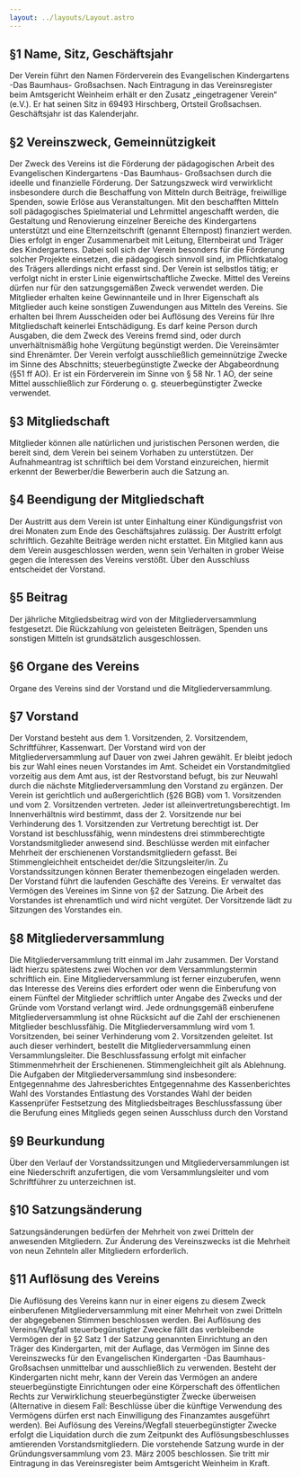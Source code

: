 ```yaml
---
layout: ../layouts/Layout.astro
---
```


## §1 Name, Sitz, Geschäftsjahr

Der Verein führt den Namen Förderverein des Evangelischen Kindergartens -Das
Baumhaus- Großsachsen. Nach Eintragung in das Vereinsregister beim Amtsgericht
Weinheim erhält er den Zusatz „eingetragener Verein“ (e.V.). Er hat seinen Sitz
in 69493 Hirschberg, Ortsteil Großsachsen. Geschäftsjahr ist das Kalenderjahr.

## §2 Vereinszweck, Gemeinnützigkeit

Der Zweck des Vereins ist die Förderung der pädagogischen Arbeit des
Evangelischen Kindergartens -Das Baumhaus- Großsachsen durch die ideelle und
finanzielle Förderung. Der Satzungszweck wird verwirklicht insbesondere durch
die Beschaffung von Mitteln durch Beiträge, freiwillige Spenden, sowie Erlöse
aus Veranstaltungen. Mit den beschafften Mitteln soll pädagogisches
Spielmaterial und Lehrmittel angeschafft werden, die Gestaltung und Renovierung
einzelner Bereiche des Kindergartens unterstützt und eine Elternzeitschrift
(genannt Elternpost) finanziert werden. Dies erfolgt in enger Zusammenarbeit mit
Leitung, Elternbeirat und Träger des Kindergartens. Dabei soll sich der Verein
besonders für die Förderung solcher Projekte einsetzen, die pädagogisch sinnvoll
sind, im Pflichtkatalog des Trägers allerdings nicht erfasst sind. Der Verein
ist selbstlos tätig; er verfolgt nicht in erster Linie eigenwirtschaftliche
Zwecke. Mittel des Vereins dürfen nur für den satzungsgemäßen Zweck verwendet
werden. Die Mitglieder erhalten keine Gewinnanteile und in Ihrer Eigenschaft als
Mitglieder auch keine sonstigen Zuwendungen aus Mitteln des Vereins. Sie
erhalten bei Ihrem Ausscheiden oder bei Auflösung des Vereins für Ihre
Mitgliedschaft keinerlei Entschädigung. Es darf keine Person durch Ausgaben, die
dem Zweck des Vereins fremd sind, oder durch unverhältnismäßig hohe Vergütung
begünstigt werden. Die Vereinsämter sind Ehrenämter. Der Verein verfolgt
ausschließlich gemeinnützige Zwecke im Sinne des Abschnitts; steuerbegünstigte
Zwecke der Abgabeordnung (§51 ff AO). Er ist ein Förderverein im Sinne von § 58
Nr. 1 AO, der seine Mittel ausschließlich zur Förderung o. g. steuerbegünstigter
Zwecke verwendet.

## §3 Mitgliedschaft

Mitglieder können alle natürlichen und juristischen Personen werden, die bereit
sind, dem Verein bei seinem Vorhaben zu unterstützen. Der Aufnahmeantrag ist
schriftlich bei dem Vorstand einzureichen, hiermit erkennt der Bewerber/die
Bewerberin auch die Satzung an.

## §4 Beendigung der Mitgliedschaft

Der Austritt aus dem Verein ist unter Einhaltung einer Kündigungsfrist von drei
Monaten zum Ende des Geschäftsjahres zulässig. Der Austritt erfolgt schriftlich.
Gezahlte Beiträge werden nicht erstattet. Ein Mitglied kann aus dem Verein
ausgeschlossen werden, wenn sein Verhalten in grober Weise gegen die Interessen
des Vereins verstößt. Über den Ausschluss entscheidet der Vorstand.

## §5 Beitrag

Der jährliche Mitgliedsbeitrag wird von der Mitgliederversammlung festgesetzt.
Die Rückzahlung von geleisteten Beiträgen, Spenden uns sonstigen Mitteln ist
grundsätzlich ausgeschlossen.

## §6 Organe des Vereins

Organe des Vereins sind der Vorstand und die Mitgliederversammlung.

## §7 Vorstand

Der Vorstand besteht aus dem 1. Vorsitzenden, 2. Vorsitzendem, Schriftführer,
Kassenwart. Der Vorstand wird von der Mitgliederversammlung auf Dauer von zwei
Jahren gewählt. Er bleibt jedoch bis zur Wahl eines neuen Vorstandes im Amt.
Scheidet ein Vorstandmitglied vorzeitig aus dem Amt aus, ist der Restvorstand
befugt, bis zur Neuwahl durch die nächste Mitgliederversammlung den Vorstand zu
ergänzen. Der Verein ist gerichtlich und außergerichtlich (§26 BGB) vom 1.
Vorsitzenden und vom 2. Vorsitzenden vertreten. Jeder ist
alleinvertretungsberechtigt. Im Innenverhältnis wird bestimmt, dass der 2.
Vorsitzende nur bei Verhinderung des 1. Vorsitzenden zur Vertretung berechtigt
ist. Der Vorstand ist beschlussfähig, wenn mindestens drei stimmberechtigte
Vorstandsmitglieder anwesend sind. Beschlüsse werden mit einfacher Mehrheit der
erschienenen Vorstandsmitgliedern gefasst. Bei Stimmengleichheit entscheidet
der/die Sitzungsleiter/in. Zu Vorstandssitzungen können Berater themenbezogen
eingeladen werden. Der Vorstand führt die laufenden Geschäfte des Vereins. Er
verwaltet das Vermögen des Vereines im Sinne von §2 der Satzung. Die Arbeit des
Vorstandes ist ehrenamtlich und wird nicht vergütet. Der Vorsitzende lädt zu
Sitzungen des Vorstandes ein.

## §8 Mitgliederversammlung

Die Mitgliederversammlung tritt einmal im Jahr zusammen. Der Vorstand lädt
hierzu spätestens zwei Wochen vor dem Versammlungstermin schriftlich ein. Eine
Mitgliederversammlung ist ferner einzuberufen, wenn das Interesse des Vereins
dies erfordert oder wenn die Einberufung von einem Fünftel der Mitglieder
schriftlich unter Angabe des Zwecks und der Gründe vom Vorstand verlangt wird.
Jede ordnungsgemäß einberufene Mitgliederversammlung ist ohne Rücksicht auf die
Zahl der erschienenen Mitglieder beschlussfähig. Die Mitgliederversammlung wird
vom 1. Vorsitzenden, bei seiner Verhinderung vom 2. Vorsitzenden geleitet. Ist
auch dieser verhindert, bestellt die Mitgliederversammlung einen
Versammlungsleiter. Die Beschlussfassung erfolgt mit einfacher Stimmenmehrheit
der Erschienenen. Stimmengleichheit gilt als Ablehnung. Die Aufgaben der
Mitgliederversammlung sind insbesondere: Entgegennahme des Jahresberichtes
Entgegennahme des Kassenberichtes Wahl des Vorstandes Entlastung des Vorstandes
Wahl der beiden Kassenprüfer Festsetzung des Mitgliedsbeitrages Beschlussfassung
über die Berufung eines Mitglieds gegen seinen Ausschluss durch den Vorstand

## §9 Beurkundung

Über den Verlauf der Vorstandssitzungen und Mitgliederversammlungen ist eine
Niederschrift anzufertigen, die vom Versammlungsleiter und vom Schriftführer zu
unterzeichnen ist.

## §10 Satzungsänderung

Satzungsänderungen bedürfen der Mehrheit von zwei Dritteln der anwesenden
Mitgliedern. Zur Änderung des Vereinszwecks ist die Mehrheit von neun Zehnteln
aller Mitgliedern erforderlich.

## §11 Auflösung des Vereins

Die Auflösung des Vereins kann nur in einer eigens zu diesem Zweck einberufenen
Mitgliederversammlung mit einer Mehrheit von zwei Dritteln der abgegebenen
Stimmen beschlossen werden. Bei Auflösung des Vereins/Wegfall steuerbegünstigter
Zwecke fällt das verbleibende Vermögen der in §2 Satz 1 der Satzung genannten
Einrichtung an den Träger des Kindergarten, mit der Auflage, das Vermögen im
Sinne des Vereinszwecks für den Evangelischen Kindergarten -Das Baumhaus-
Großsachsen unmittelbar und ausschließlich zu verwenden. Besteht der
Kindergarten nicht mehr, kann der Verein das Vermögen an andere
steuerbegünstigte Einrichtungen oder eine Körperschaft des öffentlichen Rechts
zur Verwirklichung steuerbegünstigter Zwecke überweisen (Alternative in diesem
Fall: Beschlüsse über die künftige Verwendung des Vermögens dürfen erst nach
Einwilligung des Finanzamtes ausgeführt werden). Bei Auflösung des
Vereins/Wegfall steuerbegünstigter Zwecke erfolgt die Liquidation durch die zum
Zeitpunkt des Auflösungsbeschlusses amtierenden Vorstandsmitgliedern. Die
vorstehende Satzung wurde in der Gründungsversammlung vom 23. März 2005
beschlossen. Sie tritt mir Eintragung in das Vereinsregister beim Amtsgericht
Weinheim in Kraft.
